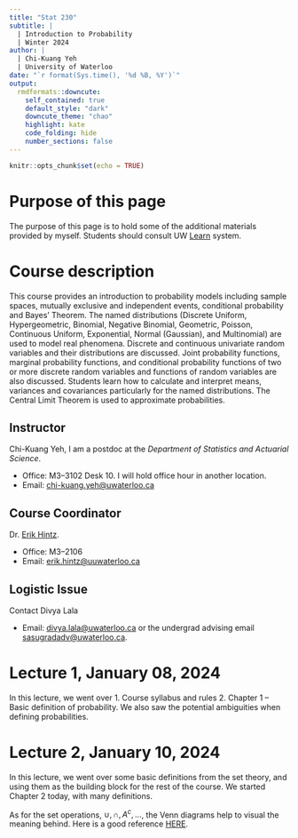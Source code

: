 ```yaml
---
title: "Stat 230"
subtitle: |
  | Introduction to Probability
  | Winter 2024
author: |
  | Chi-Kuang Yeh
  | University of Waterloo
date: "`r format(Sys.time(), '%d %B, %Y')`"
output:
  rmdformats::downcute:
    self_contained: true
    default_style: "dark"
    downcute_theme: "chao"
    highlight: kate
    code_folding: hide
    number_sections: false
---
```

  
```r
knitr::opts_chunk$set(echo = TRUE)
```


# Purpose of this page
The purpose of this page is to hold some of the additional materials provided by myself. Students should consult UW [Learn](https://api-4ccc589b.duosecurity.com/frame/v4/preauth/healthcheck?sid=frameless-c0657e9d-cb86-4ac9-a6a7-fd054ae21fd5) system.

# Course description
This course provides an introduction to probability models including sample spaces, mutually exclusive and independent events, conditional probability and Bayes' Theorem. The named distributions (Discrete Uniform, Hypergeometric, Binomial, Negative Binomial, Geometric, Poisson, Continuous Uniform, Exponential, Normal (Gaussian), and Multinomial) are used to model real phenomena. Discrete and continuous univariate random variables and their distributions are discussed. Joint probability functions, marginal probability functions, and conditional probability functions of two or more discrete random variables and functions of random variables are also discussed. Students learn how to calculate and interpret means, variances and covariances particularly for the named distributions. The Central Limit Theorem is used to approximate probabilities.

## Instructor
Chi-Kuang Yeh, I am a postdoc at the *Department of Statistics and Actuarial Science*.

+ Office: M3--3102 Desk 10. I will hold office hour in another location.
+ Email: [chi-kuang.yeh@uwaterloo.ca](mailto:chi-kuang.yeh@uwaterloo.ca)

## Course Coordinator
Dr. [Erik Hintz](https://uwaterloo.ca/scholar/ehintz). 

+ Office: M3--2106
+ Email: [erik.hintz@uuwaterloo.ca](mailto:erik.hintz@uwaterloo.ca)

## Logistic Issue
Contact Divya Lala

+ Email: [divya.lala@uwaterloo.ca](mailto:divya.lala@uwaterloo.ca) or the undergrad advising email [sasugradadv@uwaterloo.ca](mailto:sasugradadv@uwaterloo.ca).

# Lecture 1, January 08, 2024
In this lecture, we went over
1. Course syllabus and rules
2. Chapter 1 -- Basic definition of probability. We also saw the potential ambiguities when defining probabilities.


# Lecture 2, January 10, 2024

In this lecture, we went over some basic definitions from the set theory, and using them as the building block for the rest of the course. We started Chapter 2 today, with many definitions.

As for the set operations, $\cup,\cap,A^c,...$, the Venn diagrams help to visual the meaning behind. Here is a good reference [HERE](https://www.edrawmax.com/article/venn-diagram-symbols-and-set-notations.html).
